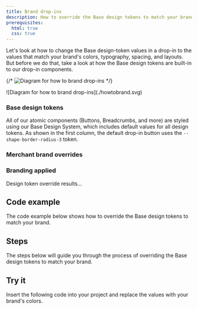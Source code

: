 ```yaml
---
title: Brand drop-ins
description: How to override the Base design tokens to match your brand.
prerequisites:
  html: true
  css: true
---
```



Let's look at how to change the Base design-token values in a drop-in to the values that match your brand's colors, typography, spacing, and layouts. But before we do that, take a look at how the Base design tokens are built-in to our drop-in components.

{/* <Diagram caption="How the Base design tokens are built-in to drop-ins.">
  ![Diagram for how to brand drop-ins](./tokensbuiltin.svg)
</Diagram> */}

<Diagram caption="How to override the Base design tokens.">
  ![Diagram for how to brand drop-ins](./howtobrand.svg)
</Diagram>

<Steps>

### Base design tokens

All of our atomic components (Buttons, Breadcrumbs, and more) are styled using our Base Design System, which includes default values for all design tokens. As shown in the first column, the default drop-in button uses the `--shape-border-radius-3` token.

<CodeImport code={base} title="Base design tokens" lang="css" frame="none" />

### Merchant brand overrides

### Branding applied

Design token override results...

</Steps>

## Code example

The code example below shows how to override the Base design tokens to match your brand.

## Steps

The steps below will guide you through the process of overriding the Base design tokens to match your brand.

## Try it

Insert the following code into your project and replace the values with your brand's colors.

